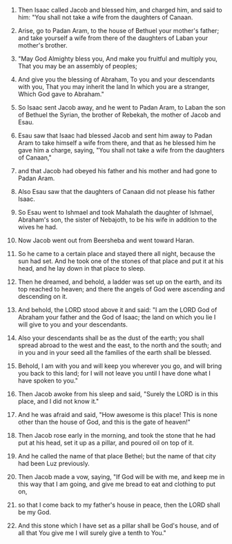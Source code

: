 
1. Then Isaac called Jacob and blessed him, and charged him, and said to him: "You shall not take a wife from the daughters of Canaan.

2. Arise, go to Padan Aram, to the house of Bethuel your mother's father; and take yourself a wife from there of the daughters of Laban your mother's brother.

3. "May God Almighty bless you, And make you fruitful and multiply you, That you may be an assembly of peoples;

4. And give you the blessing of Abraham, To you and your descendants with you, That you may inherit the land In which you are a stranger, Which God gave to Abraham."

5. So Isaac sent Jacob away, and he went to Padan Aram, to Laban the son of Bethuel the Syrian, the brother of Rebekah, the mother of Jacob and Esau.

6. Esau saw that Isaac had blessed Jacob and sent him away to Padan Aram to take himself a wife from there, and that as he blessed him he gave him a charge, saying, "You shall not take a wife from the daughters of Canaan,"

7. and that Jacob had obeyed his father and his mother and had gone to Padan Aram.

8. Also Esau saw that the daughters of Canaan did not please his father Isaac.

9. So Esau went to Ishmael and took Mahalath the daughter of Ishmael, Abraham's son, the sister of Nebajoth, to be his wife in addition to the wives he had.

10. Now Jacob went out from Beersheba and went toward Haran.

11. So he came to a certain place and stayed there all night, because the sun had set. And he took one of the stones of that place and put it at his head, and he lay down in that place to sleep.

12. Then he dreamed, and behold, a ladder was set up on the earth, and its top reached to heaven; and there the angels of God were ascending and descending on it.

13. And behold, the LORD stood above it and said: "I am the LORD God of Abraham your father and the God of Isaac; the land on which you lie I will give to you and your descendants.

14. Also your descendants shall be as the dust of the earth; you shall spread abroad to the west and the east, to the north and the south; and in you and in your seed all the families of the earth shall be blessed.

15. Behold, I am with you and will keep you wherever you go, and will bring you back to this land; for I will not leave you until I have done what I have spoken to you."

16. Then Jacob awoke from his sleep and said, "Surely the LORD is in this place, and I did not know it."

17. And he was afraid and said, "How awesome is this place! This is none other than the house of God, and this is the gate of heaven!"

18. Then Jacob rose early in the morning, and took the stone that he had put at his head, set it up as a pillar, and poured oil on top of it.

19. And he called the name of that place Bethel; but the name of that city had been Luz previously.

20. Then Jacob made a vow, saying, "If God will be with me, and keep me in this way that I am going, and give me bread to eat and clothing to put on,

21. so that I come back to my father's house in peace, then the LORD shall be my God.

22. And this stone which I have set as a pillar shall be God's house, and of all that You give me I will surely give a tenth to You."


